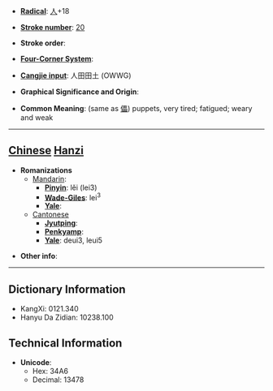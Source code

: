 * '''[[Wiktionary:Chinese radical index| Radical]]''': [[Wiktionary:Chinese radical index 人|人]]+18

* '''[[Wiktionary:Chinese total strokes index|Stroke number]]''': [[Wiktionary:Chinese total strokes index 20|20]]

* '''Stroke order''': 

* '''[[Wiktionary:Chinese four corner index|Four-Corner System]]''': 

* '''[[Wiktionary:Chinese Cangjie index|Cangjie input]]''': 人田田土 (OWWG)

* '''Graphical Significance and Origin''': 

* '''Common Meaning''': (same as [[儡]]) puppets, very tired; fatigued; weary and weak

----

== [[Chinese]] [[Hanzi]] ==

* '''Romanizations'''
** [[Mandarin]]:
*** '''[[Pinyin]]''': lěi (lei3)
*** '''[[Wade-Giles]]''': lei<sup>3</sup>
*** '''[[Yale]]''': 
**[[Cantonese]]
***'''[[Jyutping]]''':
***'''[[Penkyamp]]''': 
***'''[[Yale]]''': deui3, leui5

* '''Other info''': 

----

== Dictionary Information ==

* KangXi: 0121.340
* Hanyu Da Zidian: 10238.100

== Technical Information ==

* '''Unicode''':
** Hex: 34A6
** Decimal: 13478